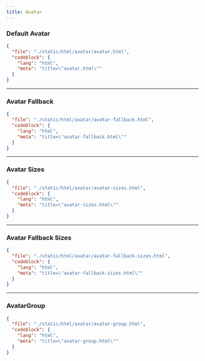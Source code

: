 ```yaml
---
title: Avatar
---
```


### Default Avatar

<ComponentPreview src="/avatar/avatar" />

```json doc-gen:file
{
  "file": "./static/html/avatar/avatar.html",
  "codeblock": {
    "lang": "html",
    "meta": "title=\"avatar.html\""
  }
}
```

---

### Avatar Fallback

<ComponentPreview src="/avatar/avatar-fallback" />

```json doc-gen:file
{
  "file": "./static/html/avatar/avatar-fallback.html",
  "codeblock": {
    "lang": "html",
    "meta": "title=\"avatar-fallback.html\""
  }
}
```

---

### Avatar Sizes

<ComponentPreview className="flex-col md:flex-row" src="/avatar/avatar-sizes" />

```json doc-gen:file
{
  "file": "./static/html/avatar/avatar-sizes.html",
  "codeblock": {
    "lang": "html",
    "meta": "title=\"avatar-sizes.html\""
  }
}
```

---

### Avatar Fallback Sizes

<ComponentPreview src="/avatar/avatar-fallback-sizes" className="flex-col md:flex-row" />

```json doc-gen:file
{
  "file": "./static/html/avatar/avatar-fallback-sizes.html",
  "codeblock": {
    "lang": "html",
    "meta": "title=\"avatar-fallback-sizes.html\""
  }
}
```

---

### AvatarGroup

<ComponentPreview src="/avatar/avatar-group" />

```json doc-gen:file
{
  "file": "./static/html/avatar/avatar-group.html",
  "codeblock": {
    "lang": "html",
    "meta": "title=\"avatar-group.html\""
  }
}
```
